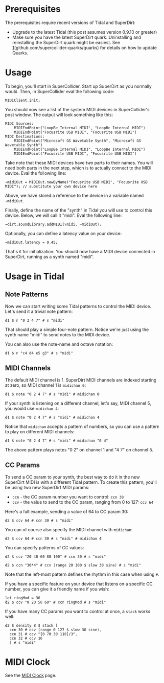 <languages/>
<translate>
= Prerequisites = <!--T:1-->

<!--T:2-->
The prerequisites require recent versions of Tidal and SuperDirt:

<!--T:3-->
* Upgrade to the latest Tidal (this post assumes version 0.9.10 or greater)</li>
* Make sure you have the latest SuperDirt quark. Uninstalling and reinstalling the SuperDirt quark might be easiest. See [https://github.com/supercollider-quarks/quarks](github.com/supercollider-quarks/quarks) for details on how to update Quarks.

= Usage = <!--T:4-->
To begin, you'll start in SuperCollider. Start up SuperDirt as you normally would. Then, in SuperCollider eval the following code:

<!--T:5-->
<source>
MIDIClient.init;
</source>

<!--T:6-->
You should now see a list of the system MIDI devices in SuperCollider's post window. The output will look something like this:

<!--T:7-->
<source>
MIDI Sources:
	MIDIEndPoint("LoopBe Internal MIDI", "LoopBe Internal MIDI")
	MIDIEndPoint("Focusrite USB MIDI", "Focusrite USB MIDI")
MIDI Destinations:
	MIDIEndPoint("Microsoft GS Wavetable Synth", "Microsoft GS Wavetable Synth")
	MIDIEndPoint("LoopBe Internal MIDI", "LoopBe Internal MIDI")
	MIDIEndPoint("Focusrite USB MIDI", "Focusrite USB MIDI")
</source>

<!--T:8-->
Take note that these MIDI devices have ''two'' parts to their names. You will need both parts in the next step, which is to actually connect to the MIDI device. Eval the following line:

<!--T:9-->
<source>
~midiOut = MIDIOut.newByName("Focusrite USB MIDI", "Focusrite USB MIDI"); // substitute your own device here
</source>

<!--T:10-->
Above, we have stored a reference to the device in a variable named <code>~midiOut</code>.

<!--T:11-->
Finally, define the name of the "synth" in Tidal you will use to control this device. Below, we will call it "midi". Eval the following line:

<!--T:12-->
<source>
~dirt.soundLibrary.addMIDI(\midi, ~midiOut);
</source>

<!--T:13-->
Optionally, you can define a latency value on your device:

<!--T:14-->
<source>~midiOut.latency = 0.45;</source>

<!--T:15-->
That's it for initialization. You should now have a MIDI device connected in SuperDirt, running as a synth named "midi".

= Usage in Tidal = <!--T:16-->

== Note Patterns == <!--T:17-->

<!--T:18-->
Now we can start writing some Tidal patterns to control the MIDI device. Let's send it a trivial note pattern:

<!--T:19-->
<source>
d1 $ n "0 2 4 7" # s "midi"
</source>

<!--T:20-->
That should play a simple four-note pattern. Notice we're just using the synth name "midi" to send notes to the MIDI device.

<!--T:21-->
You can also use the note-name and octave notation:

<!--T:22-->
<source>
d1 $ n "c4 d4 e5 g3" # s "midi"
</source>

== MIDI Channels == <!--T:23-->

<!--T:24-->
The default MIDI channel is 1. SuperDirt MIDI channels are indexed starting at zero, so MIDI channel 1 is <code>midichan 0</code>:

<!--T:25-->
<source>
d1 $ note "0 2 4 7" # s "midi" # midichan 0
</source>

<!--T:26-->
If your synth is listening on a different channel, let's say, MIDI channel 5, you would use <code>midichan 4</code>:

<!--T:27-->
<source>
d1 $ note "0 2 4 7" # s "midi" # midichan 4
</source>

<!--T:28-->
Notice that <code>midichan</code> accepts a pattern of numbers, so you can use a pattern to play on different MIDI channels:

<!--T:29-->
<source>
d1 $ note "0 2 4 7" # s "midi" # midichan "0 4"
</source>

<!--T:30-->
The above pattern plays notes "0 2" on channel 1 and "4 7" on channel 5.

== CC Params == <!--T:31-->

<!--T:32-->
To send a CC param to your synth, the best way to do it in the new SuperDirt MIDI is with a different Tidal pattern. To create this pattern, you'll be using
two new SuperDirt MIDI params:

<!--T:33-->
* <code>ccn</code> - the CC param number you want to control: <code>ccn 30</code>
* <code>ccv</code> - the value to send to the CC param, ranging from 0 to 127: <code>ccv 64</code>

<!--T:34-->
Here's a full example, sending a value of 64 to CC param 30:

<!--T:35-->
<source>
d2 $ ccv 64 # ccn 30 # s "midi"
</source>

<!--T:36-->
You can of course also specify the MIDI channel with <code>midichan</code>:

<!--T:37-->
<source>
d2 $ ccv 64 # ccn 30 # s "midi" # midichan 4
</source>

<!--T:38-->
You can specify patterns of CC values:

<!--T:39-->
<source>
d2 $ ccv "20 40 60 80 100" # ccn 30 # s "midi"
</source>

<!--T:40-->
<source>
d2 $ ccn "30*4" # ccv (range 20 100 $ slow 30 sine) # s "midi"
</source>

<!--T:41-->
Note that the left-most pattern defines the rhythm in this case when using <code>#</code>.

<!--T:42-->
If you have a specific feature on your device that listens on a specific CC number, you can give it a friendly name if you wish:

<!--T:43-->
<source>
let ringMod = 30
d2 $ ccv "0 20 50 60" # ccn ringMod # s "midi"
</source>

<!--T:44-->
If you have many CC params you want to control at once, a <code>stack</code> works well:

<!--T:45-->
<source>
d2 $ density 8 $ stack [
  ccn 30 # ccv (range 0 127 $ slow 30 sine),
  ccn 31 # ccv "[0 70 30 110]/3",
  ccn 32 # ccv 10 
  ] # s "midi"
</source>

= MIDI Clock = <!--T:46-->

<!--T:47-->
See the [[MIDI Clock]] page.
</translate>